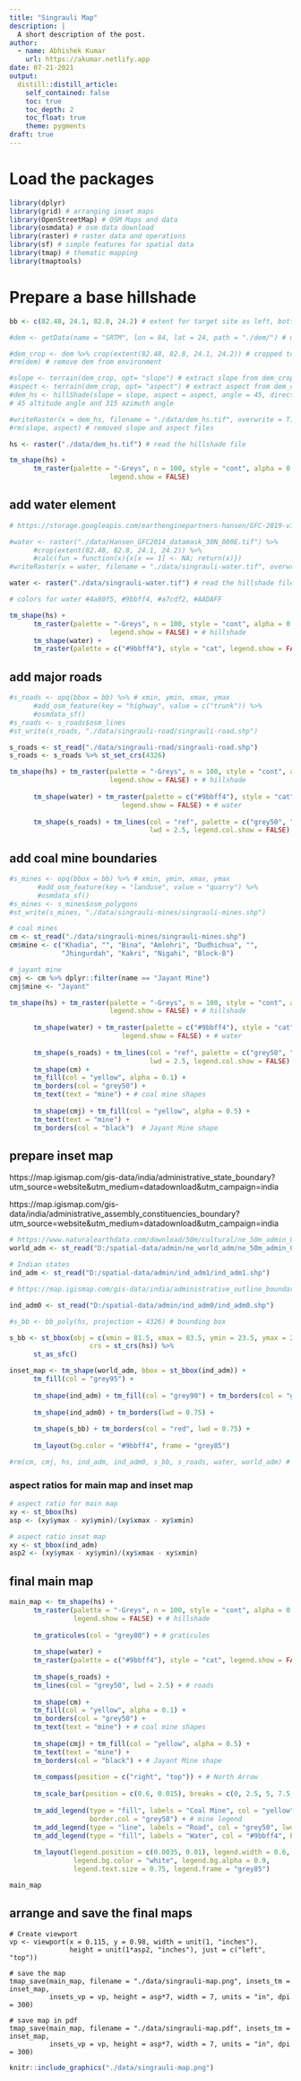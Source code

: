 ```yaml
---
title: "Singrauli Map"
description: |
  A short description of the post.
author:
  - name: Abhishek Kumar
    url: https://akumar.netlify.app
date: 07-21-2021
output:
  distill::distill_article:
    self_contained: false
    toc: true
    toc_depth: 2
    toc_float: true
    theme: pygments
draft: true
---
```



# Load the packages

```r
library(dplyr)
library(grid) # arranging inset maps
library(OpenStreetMap) # OSM Maps and data
library(osmdata) # osm data download
library(raster) # raster data and operations
library(sf) # simple features for spatial data
library(tmap) # thematic mapping
library(tmaptools) 
```

# Prepare a base hillshade

```r
bb <- c(82.48, 24.1, 82.8, 24.2) # extent for target site as left, bottom, right, upper

#dem <- getData(name = "SRTM", lon = 84, lat = 24, path = "./dem/") # download data from SRTM

#dem_crop <- dem %>% crop(extent(82.48, 82.8, 24.1, 24.2)) # cropped to target site
#rm(dem) # remove dem from environment

#slope <- terrain(dem_crop, opt= "slope") # extract slope from dem_crop
#aspect <- terrain(dem_crop, opt= "aspect") # extract aspect from dem_crop
#dem_hs <- hillShade(slope = slope, aspect = aspect, angle = 45, direction = 315) # prepare hill shade
# 45 altitude angle and 315 azimuth angle

#writeRaster(x = dem_hs, filename = "./data/dem_hs.tif", overwrite = T) # write to local directory
#rm(slope, aspect) # removed slope and aspect files

hs <- raster("./data/dem_hs.tif") # read the hillshade file

tm_shape(hs) + 
      tm_raster(palette = "-Greys", n = 100, style = "cont", alpha = 0.7,
                         legend.show = FALSE)
```


## add water element

```r
# https://storage.googleapis.com/earthenginepartners-hansen/GFC-2019-v1.7/Hansen_GFC-2019-v1.7_datamask_30N_080E.tif

#water <- raster("./data/Hansen_GFC2014_datamask_30N_080E.tif") %>% 
      #crop(extent(82.48, 82.8, 24.1, 24.2)) %>% 
      #calc(fun = function(x){x[x == 1] <- NA; return(x)})
#writeRaster(x = water, filename = "./data/singrauli-water.tif", overwrite = T) # write to local directory

water <- raster("./data/singrauli-water.tif") # read the hillshade file

# colors for water #4a80f5, #9bbff4, #a7cdf2, #AADAFF

tm_shape(hs) + 
      tm_raster(palette = "-Greys", n = 100, style = "cont", alpha = 0.7,
                         legend.show = FALSE) + # hillshade
      tm_shape(water) + 
      tm_raster(palette = c("#9bbff4"), style = "cat", legend.show = FALSE)  # water

```

## add major roads

```r
#s_roads <- opq(bbox = bb) %>% # xmin, ymin, xmax, ymax
      #add_osm_feature(key = "highway", value = c("trunk")) %>% 
      #osmdata_sf()
#s_roads <- s_roads$osm_lines
#st_write(s_roads, "./data/singrauli-road/singrauli-road.shp")

s_roads <- st_read("./data/singrauli-road/singrauli-road.shp")
s_roads <- s_roads %>% st_set_crs(4326)

tm_shape(hs) + tm_raster(palette = "-Greys", n = 100, style = "cont", alpha = 0.7,
                         legend.show = FALSE) + # hillshade
      
      tm_shape(water) + tm_raster(palette = c("#9bbff4"), style = "cat",  
                            legend.show = FALSE) + # water
      
      tm_shape(s_roads) + tm_lines(col = "ref", palette = c("grey50", "grey40"),
                                   lwd = 2.5, legend.col.show = FALSE) # roads
```

## add coal mine boundaries

```r
#s_mines <- opq(bbox = bb) %>% # xmin, ymin, xmax, ymax
       #add_osm_feature(key = "landuse", value = "quarry") %>% 
       #osmdata_sf()
#s_mines <- s_mines$osm_polygons
#st_write(s_mines, "./data/singrauli-mines/singrauli-mines.shp")

# coal mines
cm <- st_read("./data/singrauli-mines/singrauli-mines.shp") 
cm$mine <- c("Khadia", "", "Bina", "Amlohri", "Dudhichua", "", 
             "Jhingurdah", "Kakri", "Nigahi", "Block-B")

# jayant mine
cmj <- cm %>% dplyr::filter(name == "Jayant Mine") 
cmj$mine <- "Jayant"

tm_shape(hs) + tm_raster(palette = "-Greys", n = 100, style = "cont", alpha = 0.7,
                         legend.show = FALSE) + # hillshade
      
      tm_shape(water) + tm_raster(palette = c("#9bbff4"), style = "cat",  
                            legend.show = FALSE) + # water
      
      tm_shape(s_roads) + tm_lines(col = "ref", palette = c("grey50", "grey40"),
                                   lwd = 2.5, legend.col.show = FALSE) + # roads
      tm_shape(cm) + 
      tm_fill(col = "yellow", alpha = 0.1) + 
      tm_borders(col = "grey50") +
      tm_text(text = "mine") + # coal mine shapes
      
      tm_shape(cmj) + tm_fill(col = "yellow", alpha = 0.5) + 
      tm_text(text = "mine") +
      tm_borders(col = "black")  # Jayant Mine shape
```

## prepare inset map

https://map.igismap.com/gis-data/india/administrative_state_boundary?utm_source=website&utm_medium=datadownload&utm_campaign=india

https://map.igismap.com/gis-data/india/administrative_assembly_constituencies_boundary?utm_source=website&utm_medium=datadownload&utm_campaign=india

```r
# https://www.naturalearthdata.com/download/50m/cultural/ne_50m_admin_0_countries.zip
world_adm <- st_read("D:/spatial-data/admin/ne_world_adm/ne_50m_admin_0_countries.shp")

# Indian states
ind_adm <- st_read("D:/spatial-data/admin/ind_adm1/ind_adm1.shp")

# https://map.igismap.com/gis-data/india/administrative_outline_boundary?utm_source=website&utm_medium=datadownload&utm_campaign=india

ind_adm0 <- st_read("D:/spatial-data/admin/ind_adm0/ind_adm0.shp")

#s_bb <- bb_poly(hs, projection = 4326) # bounding box 

s_bb <- st_bbox(obj = c(xmin = 81.5, xmax = 83.5, ymin = 23.5, ymax = 24.5),
                    crs = st_crs(hs)) %>% 
      st_as_sfc()

inset_map <- tm_shape(world_adm, bbox = st_bbox(ind_adm)) + 
      tm_fill(col = "grey95") +
      
      tm_shape(ind_adm) + tm_fill(col = "grey90") + tm_borders(col = "grey70", lwd = 0.5) +
      
      tm_shape(ind_adm0) + tm_borders(lwd = 0.75) +
      
      tm_shape(s_bb) + tm_borders(col = "red", lwd = 0.75) +
      
      tm_layout(bg.color = "#9bbff4", frame = "grey85")

#rm(cm, cmj, hs, ind_adm, ind_adm0, s_bb, s_roads, water, world_adm) # remove undesired files
```

### aspect ratios for main map and inset map

```r
# aspect ratio for main map
xy <- st_bbox(hs)
asp <- (xy$ymax - xy$ymin)/(xy$xmax - xy$xmin) 

# aspect ratio inset map
xy <- st_bbox(ind_adm)
asp2 <- (xy$ymax - xy$ymin)/(xy$xmax - xy$xmin)
```



## final main map

```r
main_map <- tm_shape(hs) + 
      tm_raster(palette = "-Greys", n = 100, style = "cont", alpha = 0.7,
                legend.show = FALSE) + # hillshade
      
      tm_graticules(col = "grey80") + # graticules
      
      tm_shape(water) + 
      tm_raster(palette = c("#9bbff4"), style = "cat", legend.show = FALSE) + # water
      
      tm_shape(s_roads) + 
      tm_lines(col = "grey50", lwd = 2.5) + # roads
      
      tm_shape(cm) + 
      tm_fill(col = "yellow", alpha = 0.1) + 
      tm_borders(col = "grey50") +
      tm_text(text = "mine") + # coal mine shapes
      
      tm_shape(cmj) + tm_fill(col = "yellow", alpha = 0.5) + 
      tm_text(text = "mine") +
      tm_borders(col = "black") + # Jayant Mine shape
      
      tm_compass(position = c("right", "top")) + # North Arrow
      
      tm_scale_bar(position = c(0.6, 0.015), breaks = c(0, 2.5, 5, 7.5, 10)) + # scale
      
      tm_add_legend(type = "fill", labels = "Coal Mine", col = "yellow", alpha = 0.1,
                    border.col = "grey50") + # mine legend
      tm_add_legend(type = "line", labels = "Road", col = "grey50", lwd = 2.5) + # road legend
      tm_add_legend(type = "fill", labels = "Water", col = "#9bbff4", border.col = NA) + # water legend
      
      tm_layout(legend.position = c(0.0035, 0.01), legend.width = 0.6, legend.height = 0.6*asp2,
                legend.bg.color = "white", legend.bg.alpha = 0.9,
                legend.text.size = 0.75, legend.frame = "grey85")

main_map

```


## arrange and save the final maps

```{reval=FALSE}
# Create viewport
vp <- viewport(x = 0.115, y = 0.98, width = unit(1, "inches"), 
               height = unit(1*asp2, "inches"), just = c("left", "top"))

# save the map
tmap_save(main_map, filename = "./data/singrauli-map.png", insets_tm = inset_map, 
          insets_vp = vp, height = asp*7, width = 7, units = "in", dpi = 300)

# save map in pdf
tmap_save(main_map, filename = "./data/singrauli-map.pdf", insets_tm = inset_map, 
          insets_vp = vp, height = asp*7, width = 7, units = "in", dpi = 300)
```

```r
knitr::include_graphics("./data/singrauli-map.png")
```

